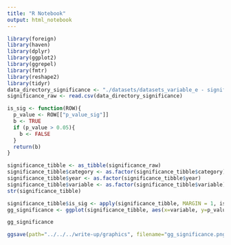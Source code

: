 ```yaml
---
title: "R Notebook"
output: html_notebook
---
```


```r
library(foreign)
library(haven)
library(dplyr)
library(ggplot2)
library(ggrepel)
library(fmtr)
library(reshape2)
library(tidyr)
data_directory_significance <- "./datasets/datasets_variable_e - significance.csv"
significance_raw <- read.csv(data_directory_significance)
```

```r
is_sig <- function(ROW){
  p_value <- ROW[["p_value_sig"]]
  b <- TRUE
  if (p_value > 0.05){
    b <- FALSE
  }
  return(b)
}

significance_tibble <- as_tibble(significance_raw)
significance_tibble$category <- as.factor(significance_tibble$category)
significance_tibble$year <- as.factor(significance_tibble$year)
significance_tibble$variable <- as.factor(significance_tibble$variable)
str(significance_tibble)

significance_tibble$is_sig <- apply(significance_tibble, MARGIN = 1, is_sig)
gg_significance <- ggplot(significance_tibble, aes(x=variable, y=p_value_sig)) + geom_point(aes(colour = is_sig)) + facet_grid(category ~ year) + theme(axis.text.x = element_text(angle=90, vjust=.5)) + labs(x="Variable Subcategories", y = "p-value Significance") + geom_text_repel(aes(label=p_value_sig))

gg_significance
```
```r
ggsave(path="../../../write-up/graphics", filename="gg_significance.png", plot=gg_significance, width=25, height = 30, units = "cm")
```



